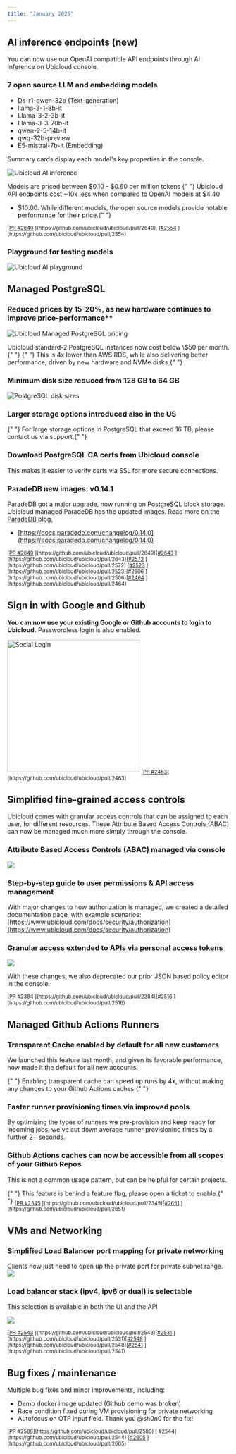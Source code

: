```yaml
---
title: "January 2025"
---
```


## AI inference endpoints (new)

You can now use our OpenAI compatible API endpoints through AI Inference on Ubicloud console. 

### 7 open source LLM and embedding models

- Ds-r1-qwen-32b (Text-generation) 
- llama-3-1-8b-it
- Llama-3-2-3b-it
- Llama-3-3-70b-it
- qwen-2-5-14b-it
- qwq-32b-preview
- E5-mistral-7b-it (Embedding)

Summary cards display each model's key properties in the console. 

![Ubicloud AI inference](/changelog/2025-01-ai-inference-endpoints.png)

<Note> Models are priced between \$0.10 - \$0.60 per million tokens </Note>
<Tip>
  {" "}
  Ubicloud API endpoints cost ~10x less when compared to OpenAI models at \$4.40
  - \$10.00. While different models, the open source models provide notable
  performance for their price.{" "}
</Tip>

<sub>
  [<u>PR #2640</u>
  ](https://github.com/ubicloud/ubicloud/pull/2640), [<u>#2554</u>
  ](https://github.com/ubicloud/ubicloud/pull/2554)
</sub>

### Playground for testing models

![Ubicloud AI playground](/changelog/2025-01-ai-playground.png)

## Managed PostgreSQL

### Reduced prices by 15-20%, as new hardware continues to improve price-performance\*\*

![Ubicloud Managed PostgreSQL pricing](/changelog/2025-01-best-postgres-cloud-pricing.png)

<Note>
  Ubicloud standard-2 PostgreSQL instances now cost below \$50 per month.{" "}
</Note>

<Tip>
  {" "}
  This is 4x lower than AWS RDS, while also delivering better performance,
  driven by new hardware and NVMe disks.{" "}
</Tip>

### Minimum disk size reduced from 128 GB to 64 GB

![PostgreSQL disk sizes](/changelog/2025-01-pg-disk-size.png)

### Larger storage options introduced also in the US

<Note>
  {" "}
  For large storage options in PostgreSQL that exceed 16 TB, please contact us
  via support.{" "}
</Note>

### Download PostgreSQL CA certs from Ubicloud console

This makes it easier to verify certs via SSL for more secure connections.

### ParadeDB new images: v0.14.1

ParadeDB got a major upgrade, now running on PostgreSQL block storage. Ubicloud managed ParadeDB has the updated images. Read more on the [ParadeDB blog.](https://www.paradedb.com/blog/block_storage_part_one)

- [https://docs.paradedb.com/changelog/0.14.0](https://docs.paradedb.com/changelog/0.14.0)

<sub>
  [<u>PR #2649</u>
  ](https://github.com/ubicloud/ubicloud/pull/2649)[<u>#2643</u>
  ](https://github.com/ubicloud/ubicloud/pull/2643)[<u>#2572</u>
  ](https://github.com/ubicloud/ubicloud/pull/2572) [<u>#2523</u>
  ](https://github.com/ubicloud/ubicloud/pull/2523)[<u>#2506</u>
  ](https://github.com/ubicloud/ubicloud/pull/2506)[<u>#2464</u>
  ](https://github.com/ubicloud/ubicloud/pull/2464)
</sub>

## Sign in with Google and Github

**You can now use your existing Google or Github accounts to login to Ubicloud.** Passwordless login is also enabled.

<img width="300" alt="Social Login" src="/changelog/2025-01-social-login.png" />

<sub>
  [<u>PR #2463</u>](https://github.com/ubicloud/ubicloud/pull/2463)
</sub>

## Simplified fine-grained access controls

Ubicloud comes with granular access controls that can be assigned to each user, for different resources. These Attribute Based Access Controls (ABAC) can now be managed much more simply through the console.

### Attribute Based Access Controls (ABAC) managed via console

![](/changelog/2025-01-auth-rbac.png)

### Step-by-step guide to user permissions & API access management

With major changes to how authorization is managed, we created a detailed documentation page, with example scenarios: [https://www.ubicloud.com/docs/security/authorization](https://www.ubicloud.com/docs/security/authorization)

### Granular access extended to APIs via personal access tokens

![](/changelog/2025-01-personal-access-tokens.png)

With these changes, we also deprecated our prior JSON based policy editor in the console.

<sub>
  [<u>PR #2384</u>
  ](https://github.com/ubicloud/ubicloud/pull/2384)[<u>#2516</u>
  ](https://github.com/ubicloud/ubicloud/pull/2516)
</sub>

## Managed Github Actions Runners

### Transparent Cache enabled by default for all new customers

We launched this feature last month, and given its favorable performance, now made it the default for all new accounts.

<Tip>
  {" "}
  Enabling transparent cache can speed up runs by 4x, without making any changes
  to your Github Actions caches.{" "}
</Tip>

### **Faster runner provisioning times via improved pools**

By optimizing the types of runners we pre-provision and keep ready for incoming jobs, we've cut down average runner provisioning times by a further 2+ seconds.

### Github Actions caches can now be accessible from all scopes of your Github Repos

This is not a common usage pattern, but can be helpful for certain projects.

<Note>
  {" "}
  This feature is behind a feature flag, please open a ticket to enable.{" "}
</Note>

<sub>
  [<u>PR #2345</u>
  ](https://github.com/ubicloud/ubicloud/pull/2345)[<u>#2651</u>
  ](https://github.com/ubicloud/ubicloud/pull/2651)
</sub>

## VMs and Networking

### Simplified Load Balancer port mapping for private networking

Clients now just need to open up the private port for private subnet range.![](/changelog/2025-01-private-subnet-console.png)

### Load balancer stack (ipv4, ipv6 or dual) is selectable

This selection is available in both the UI and the API

![](/changelog/2025-01-load-balancer-dual-stack.png)

<sub>
  [<u>PR #2543</u>
  ](https://github.com/ubicloud/ubicloud/pull/2543)[<u>#2531</u>
  ](https://github.com/ubicloud/ubicloud/pull/2531)[<u>#2548</u>
  ](https://github.com/ubicloud/ubicloud/pull/2548)[<u>#2541</u>
  ](https://github.com/ubicloud/ubicloud/pull/2541)
</sub>

## Bug fixes / maintenance

Multiple bug fixes and minor improvements, including:

- Demo docker image updated (Github demo was broken)
- Race condition fixed during VM provisioning for private networking
- Autofocus on OTP input field. Thank you @sh0n0 for the fix!

<sub>
  [<u>PR #2586</u>](https://github.com/ubicloud/ubicloud/pull/2586) [
  <u>#2544</u>](https://github.com/ubicloud/ubicloud/pull/2544) [<u>#2605</u>
  ](https://github.com/ubicloud/ubicloud/pull/2605)
</sub>

